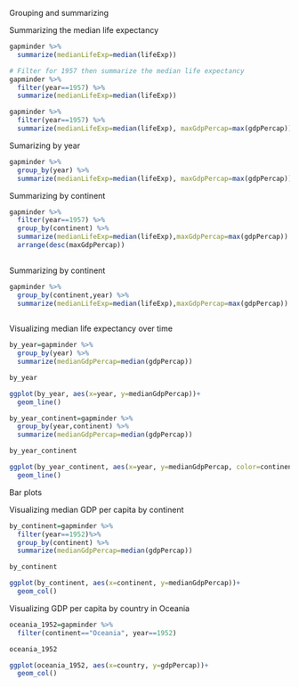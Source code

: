 Grouping and summarizing

Summarizing the median life expectancy

```{r}
gapminder %>%
  summarize(medianLifeExp=median(lifeExp))

# Filter for 1957 then summarize the median life expectancy
gapminder %>%
  filter(year==1957) %>%
  summarize(medianLifeExp=median(lifeExp))

gapminder %>%
  filter(year==1957) %>%
  summarize(medianLifeExp=median(lifeExp), maxGdpPercap=max(gdpPercap))

```
Sumarizing by year
```{r}
gapminder %>%
  group_by(year) %>%
  summarize(medianLifeExp=median(lifeExp), maxGdpPercap=max(gdpPercap))
```
Summarizing by continent
```{r}
gapminder %>%
  filter(year==1957) %>%
  group_by(continent) %>%
  summarize(medianLifeExp=median(lifeExp),maxGdpPercap=max(gdpPercap)) %>%
  arrange(desc(maxGdpPercap))
  
```
Summarizing by continent

```{r}
gapminder %>%
  group_by(continent,year) %>%
  summarize(medianLifeExp=median(lifeExp),maxGdpPercap=max(gdpPercap))
  
```
Visualizing median life expectancy over time
```{r}
by_year=gapminder %>%
  group_by(year) %>%
  summarize(medianGdpPercap=median(gdpPercap))

by_year

ggplot(by_year, aes(x=year, y=medianGdpPercap))+
  geom_line()
```
```{r}
by_year_continent=gapminder %>%
  group_by(year,continent) %>%
  summarize(medianGdpPercap=median(gdpPercap))

by_year_continent

ggplot(by_year_continent, aes(x=year, y=medianGdpPercap, color=continent)) +
  geom_line()

```
Bar plots

Visualizing median GDP per capita by continent
```{r}
by_continent=gapminder %>%
  filter(year==1952)%>%
  group_by(continent) %>%
  summarize(medianGdpPercap=median(gdpPercap))

by_continent

ggplot(by_continent, aes(x=continent, y=medianGdpPercap))+
  geom_col()

```
Visualizing GDP per capita by country in Oceania

```{r}
oceania_1952=gapminder %>%
  filter(continent=="Oceania", year==1952)

oceania_1952

ggplot(oceania_1952, aes(x=country, y=gdpPercap))+
  geom_col()
```


